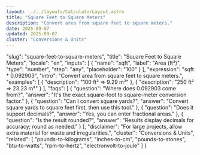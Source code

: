 ```yaml
---
layout: ../../layouts/CalculatorLayout.astro
title: "Square Feet to Square Meters"
description: "Convert area from square feet to square meters."
date: 2025-09-07
updated: 2025-09-07
cluster: "Conversions & Units"
---
```


  "slug": "square-feet-to-square-meters",
  "title": "Square Feet to Square Meters",
  "locale": "en",
  "inputs": [
    {
      "name": "sqft",
      "label": "Area (ft²)",
      "type": "number",
      "step": "any",
      "placeholder": "100"
    }
  ],
  "expression": "sqft * 0.092903",
  "intro": "Convert area from square feet to square meters.",
  "examples": [
    {
      "description": "100 ft² ⇒ 9.29 m²"
    },
    {
      "description": "250 ft² ⇒ 23.23 m²"
    }
  ],
  "faqs": [
    {
      "question": "Where does 0.092903 come from?",
      "answer": "It's the exact square-foot to square-meter conversion factor."
    },
    {
      "question": "Can I convert square yards?",
      "answer": "Convert square yards to square feet first, then use this tool."
    },
    {
      "question": "Does it support decimals?",
      "answer": "Yes, you can enter fractional areas."
    },
    {
      "question": "Is the result rounded?",
      "answer": "Results display decimals for accuracy; round as needed."
    }
  ],
  "disclaimer": "For large projects, allow extra material for waste and irregularities.",
  "cluster": "Conversions & Units",
  "related": [
    "pounds-to-kilograms",
    "inches-to-cm",
    "pounds-to-stones",
    "btu-to-watts",
    "rpm-to-hertz",
    "electronvolt-to-joule"
  ]
}

<Calculator schema={schema} />
